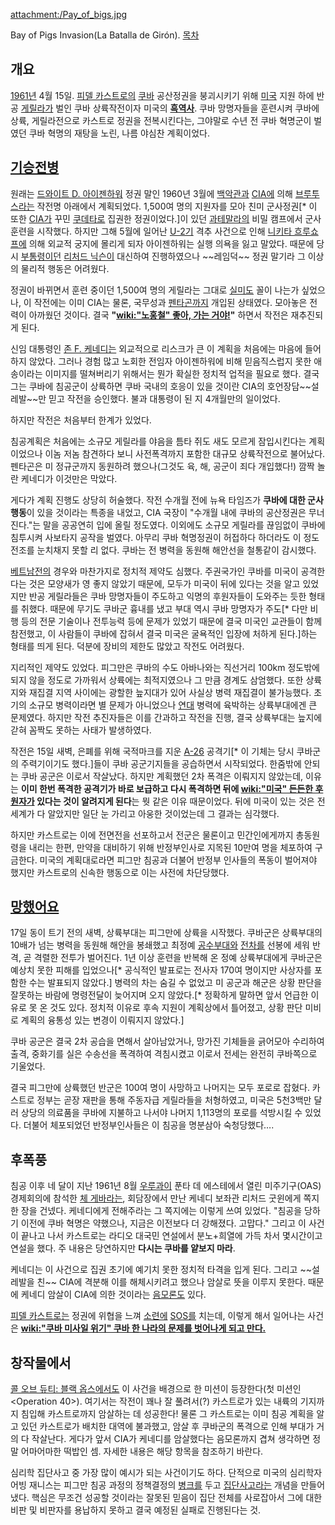 attachment:/Pay_of_bigs.jpg 

Bay of Pigs Invasion(La Batalla de Girón).
[[목차]]
== 개요 ==
[[1961년]] 4월 15일. [[피델 카스트로]]의 [[쿠바]] 공산정권을 붕괴시키기 위해 [[미국]] 지원 하에 반공 [[게릴라]]가 벌인 쿠바 상륙작전이자 미국의 '''[[흑역사]]'''.
쿠바 망명자들을 훈련시켜 쿠바에 상륙, 게릴라전으로 카스트로 정권을 전복시킨다는, 그야말로 수년 전 쿠바 혁명군이 벌였던 쿠바 혁명의 재탕을 노린, 나름 야심찬 계획이었다.

== [[기승전병]] ==
원래는 [[드와이트 D. 아이젠하워]] 정권 말인 1960년 3월에 [[백악관]]과 [[CIA]]에 의해 [[브루투스]]라는 작전명 아래에서 계획되었다. 1,500여 명의 지원자를 모아 친미 군사정권[* 이 또한 [[CIA]]가 꾸민 [[쿠데타]]로 집권한 정권이었다.]이 있던 [[과테말라]]의 비밀 캠프에서 군사 훈련을 시작했다. 하지만 그해 5월에 일어난 [[U-2]]기 격추 사건으로 인해 [[니키타 흐루쇼프]]에 의해 외교적 궁지에 몰리게 되자 아이젠하워는 실행 의욕을 잃고 말았다. 때문에 당시 [[부통령]]이던 [[리처드 닉슨]]이 대신하여 진행하였으나 ~~레임덕~~ 정권 말기라 그 이상의 물리적 행동은 어려웠다.

정권이 바뀌면서 훈련 중이던 1,500여 명의 게릴라는 그대로 [[실미도]] 꼴이 나는가 싶었으나, 이 작전에는 이미 CIA는 물론, 국무성과 [[펜타곤]]까지 개입된 상태였다. 모아놓은 전력이 아까웠던 것이다. 결국 '''"[[wiki:"노홍철" 좋아, 가는 거야!]]"''' 하면서 작전은 재추진되게 된다.

신임 대통령인 [[존 F. 케네디]]는 외교적으로 리스크가 큰 이 계획을 처음에는 마음에 들어하지 않았다. 그러나 경험 많고 노회한 전임자 아이젠하워에 비해 믿음직스럽지 못한 애송이라는 이미지를 떨쳐버리기 위해서는 뭔가 확실한 정치적 업적을 필요로 했다. 결국 그는 쿠바에 침공군이 상륙하면 쿠바 국내의 호응이 있을 것이란 CIA의 호언장담~~설레발~~만 믿고 작전을 승인했다. 불과 대통령이 된 지 4개월만의 일이었다.

하지만 작전은 처음부터 한계가 있었다. 

침공계획은 처음에는 소규모 게릴라를 야음을 틈타 쥐도 새도 모르게 잠입시킨다는 계획이었으나 이놈 저놈 참견하다 보니 사전폭격까지 포함한 대규모 상륙작전으로 불어났다. 펜타곤은 미 정규군까지 동원하려 했으나(그것도 육, 해, 공군이 죄다 개입했다!) 깜짝 놀란 케네디가 이것만은 막았다.

게다가 계획 진행도 상당히 허술했다. 작전 수개월 전에 뉴욕 타임즈가 '''쿠바에 대한 군사행동'''이 있을 것이라는 특종을 내었고, CIA 국장이 "수개월 내에 쿠바의 공산정권은 무너진다."는 말을 공공연히 입에 올릴 정도였다. 이외에도 소규모 게릴라를 끊임없이 쿠바에 침투시켜 사보타지 공작을 벌였다. 아무리 쿠바 혁명정권이 허접하다 하더라도 이 정도 전조를 눈치채지 못할 리 없다. 쿠바는 전 병력을 동원해 해안선을 철통같이 감시했다.

[[베트남전]]의 경우와 마찬가지로 정치적 제약도 심했다. 주권국가인 쿠바를 미국이 공격한다는 것은 모양새가 영 좋지 않았기 때문에, 모두가 미국이 뒤에 있다는 것을 알고 있었지만 반공 게릴라들은 쿠바 망명자들이 주도하고 익명의 후원자들이 도와주는 듯한 형태를 취했다. 때문에 무기도 쿠바군 흉내를 냈고 부대 역시 쿠바 망명자가 주도[* 다만 비행 등의 전문 기술이나 전투능력 등에 문제가 있었기 때문에 결국 미국인 교관들이 함께 참전했고, 이 사람들이 쿠바에 잡혀서 결국 미국은 굴욕적인 입장에 처하게 된다.]하는 형태를 띄게 된다. 덕분에 장비의 제한도 많았고 작전도 어려웠다.

지리적인 제약도 있었다. 피그만은 쿠바의 수도 아바나와는 직선거리 100km 정도밖에 되지 않을 정도로 가까워서 상륙에는 최적지였으나 그 만큼 경계도 삼엄했다. 또한 상륙지와 재집결 지역 사이에는 광할한 늪지대가 있어 사실상 병력 재집결이 불가능했다. 초기의 소규모 병력이라면 별 문제가 아니었으나 [[연대]] 병력에 육박하는 상륙부대에겐 큰 문제였다. 하지만 작전 추진자들은 이를 간과하고 작전을 진행, 결국 상륙부대는 늪지에 갇혀 꼼짝도 못하는 사태가 발생하였다.

작전은 15일 새벽, 은폐를 위해 국적마크를 지운 [[A-26]] 공격기[* 이 기체는 당시 쿠바군의 주력기이기도 했다.]들이 쿠바 공군기지들을 공습하면서 시작되었다. 한줌밖에 안되는 쿠바 공군은 이로서 작살났다. 하지만 계획했던 2차 폭격은 이뤄지지 않았는데, 이유는 '''이미 한번 폭격한 공격기가 바로 보급하고 다시 폭격하면 뒤에 [[wiki:"미국" 든든한 후원자]]가 있다는 것이 알려지게 된다'''는 뭣 같은 이유 때문이었다. 뒤에 미국이 있는 것은 전세계가 다 알았지만 일단 눈 가리고 아웅한 것이었는데 그 결과는 심각했다.  

하지만 카스트로는 이에 전면전을 선포하고서 전군은 물론이고 민간인에게까지 총동원령을 내리는 한편, 만약을 대비하기 위해 반정부인사로 지목된 10만여 명을 체포하여 구금한다. 미국의 계획대로라면 피그만 침공과 더불어 반정부 인사들의 폭동이 벌어져야 했지만 카스트로의 신속한 행동으로 이는 사전에 차단당했다.

== [[망했어요]] ==
17일 동이 트기 전의 새벽, 상륙부대는 피그만에 상륙을 시작했다. 쿠바군은 상륙부대의 10배가 넘는 병력을 동원해 해안을 봉쇄했고 최정예 [[공수부대]]와 [[전차]]를 선봉에 세워 반격, 곧 격렬한 전투가 벌어진다. 1년 이상 훈련을 반복해 온 정예 상륙부대에게 쿠바군은 예상치 못한 피해를 입었으나[* 공식적인 발표로는 전사자 170여 명이지만 사상자를 포함한 수는 발표되지 않았다.] 병력의 차는 숨길 수 없었고 미 공군과 해군은 상황 판단을 잘못하는 바람에 명령전달이 늦어지며 오지 않았다.[* 정확하게 말하면 앞서 언급한 이유로 못 온 것도 있다. 정치적 이유로 후속 지원이 계획상에서 틀어졌고, 상황 판단 미비로 계획의 융통성 있는 변경이 이뤄지지 않았다.]

쿠바 공군은 결국 2차 공습을 면해서 살아남았거나, 망가진 기체들을 긁어모아 수리하여 출격, 중화기를 실은 수송선을 폭격하여 격침시켰고 이로서 전세는 완전히 쿠바쪽으로 기울었다.

결국 피그만에 상륙했던 반군은 100여 명이 사망하고 나머지는 모두 포로로 잡혔다. 카스트로 정부는 곧장 재판을 통해 주동자급 게릴라들을 처형하였고, 미국은 5천3백만 달러 상당의 의료품을 쿠바에 지불하고 나서야 나머지 1,113명의 포로를 석방시킬 수 있었다. 더불어 체포되었던 반정부인사들은 이 침공을 명분삼아 숙청당했다….

== 후폭풍 ==
침공 이후 네 달이 지난 1961년 8월 [[우루과이]] 푼타 데 에스테에서 열린 미주기구(OAS) 경제회의에 참석한 [[체 게바라]]는, 회담장에서 만난 케네디 보좌관 리처드 굿윈에게 쪽지 한 장을 건넸다. 케네디에게 전해주라는 그 쪽지에는 이렇게 쓰여 있었다. "침공을 당하기 이전에 쿠바 혁명은 약했으나, 지금은 이전보다 더 강해졌다. 고맙다." 그리고 이 사건이 끝나고 나서 카스트로는 라디오 대국민 연설에서 분노+희열에 가득 차서 몇시간이고 연설을 했다. 주 내용은 당연하지만 '''다시는 쿠바를 얕보지 마라'''.

케네디는 이 사건으로 집권 초기에 예기치 못한 정치적 타격을 입게 된다. 그리고 ~~설레발을 친~~ CIA에 격분해 이를 해체시키려고 했으나 암살로 뜻을 이루지 못한다. 때문에 케네디 암살이 CIA에 의한 것이라는 [[음모론]]도 있다.

[[피델 카스트로]]는 정권에 위협을 느껴 [[소련]]에 [[SOS]]를 치는데, 이렇게 해서 일어나는 사건은 '''[[wiki:"쿠바 미사일 위기" 쿠바 한 나라의 문제를 벗어나게 되고 만다.]]'''

== 창작물에서 ==
[[콜 오브 듀티: 블랙 옵스]]에서도 이 사건을 배경으로 한 미션이 등장한다(첫 미션인 <Operation 40>). 여기서는 작전이 꽤나 잘 풀려서(?) 카스트로가 있는 내륙의 기지까지 침입해 카스트로까지 암살하는 데 성공한다! 물론 그 카스트로는 이미 침공 계획을 알고 있던 카스트로가 배치한 대역에 불과했고, 암살 후 쿠바군의 폭격으로 인해 부대가 거의 다 작살난다. 게다가 앞서 CIA가 케네디를 암살했다는 음모론까지 겹쳐 생각하면 정말 어마어마한 떡밥인 셈. 자세한 내용은 해당 항목을 참조하기 바란다.

심리학 집단사고 중 가장 많이 예시가 되는 사건이기도 하다. 단적으로 미국의 심리학자 어빙 재니스는 피그만 침공 과정의 정책결정의 [[병크]]를 두고 [[집단사고]]라는 개념을 만들어냈다. 핵심은 무조건 성공할 것이라는 잘못된 믿음이 집단 전체를 사로잡아서 그에 대한 비판 및 비판자를 용납하지 못하고 결국 예정된 실패로 진행된다는 것. 
